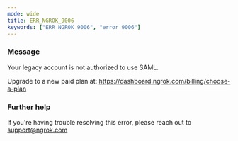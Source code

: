 ```yaml
---
mode: wide
title: ERR_NGROK_9006
keywords: ["ERR_NGROK_9006", "error 9006"]
---
```



### Message

Your legacy account is not authorized to use SAML.

Upgrade to a new paid plan at: https://dashboard.ngrok.com/billing/choose-a-plan

<ErrorDetails />

### Further help

If you're having trouble resolving this error, please reach out to [support@ngrok.com](mailto:support@ngrok.com?subject=Help%20with%20ERR_NGROK_9006)
